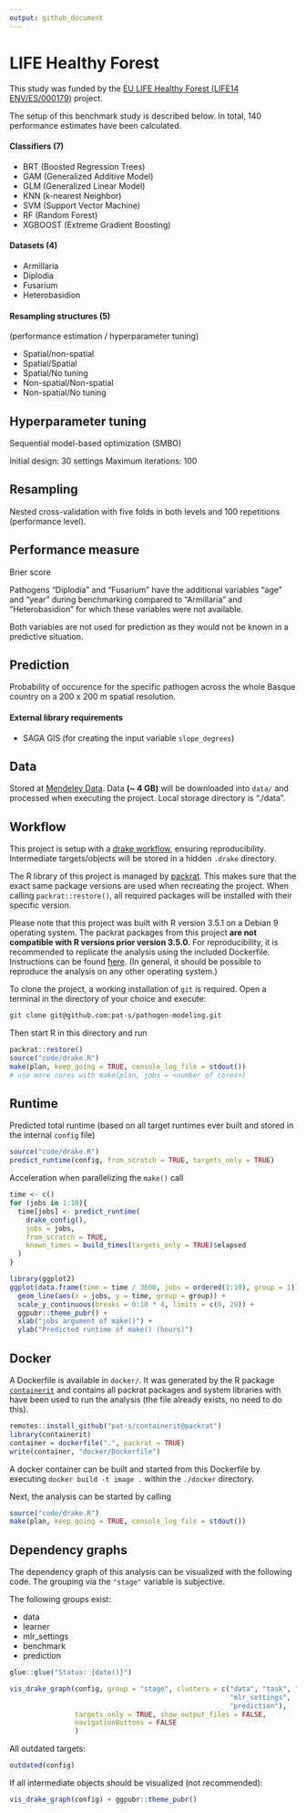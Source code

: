 ```yaml
---
output: github_document
---
```


# LIFE Healthy Forest

This study was funded by the [EU LIFE Healthy Forest (LIFE14 ENV/ES/000179)](http://ec.europa.eu/environment/life/project/Projects/index.cfm?fuseaction=search.dspPage&n_proj_id=5219) project.

The setup of this benchmark study is described below. 
In total, 140 performance estimates have been calculated.

#### Classifiers (7)

- BRT (Boosted Regression Trees)
- GAM (Generalized Additive Model)
- GLM (Generalized Linear Model)
- KNN (k-nearest Neighbor)
- SVM (Support Vector Machine)
- RF (Random Forest)
- XGBOOST (Extreme Gradient Boosting)

#### Datasets (4)

- Armillaria
- Diplodia
- Fusarium
- Heterobasidion

#### Resampling structures (5)

(performance estimation / hyperparameter tuning)

- Spatial/non-spatial
- Spatial/Spatial
- Spatial/No tuning
- Non-spatial/Non-spatial
- Non-spatial/No tuning

## Hyperparameter tuning

Sequential model-based optimization (SMBO)

Initial design: 30 settings
Maximum iterations: 100

## Resampling

Nested cross-validation with five folds in both levels and 100 repetitions (performance level).

## Performance measure

Brier score

Pathogens "Diplodia" and "Fusarium" have the additional variables "age" and "year" during benchmarking compared to "Armillaria" and "Heterobasidion" for which these variables were not available.

Both variables are not used for prediction as they would not be known in a predictive situation.

## Prediction

Probability of occurence for the specific pathogen across the whole Basque country on a 200 x 200 m spatial resolution.

#### External library requirements

- SAGA GIS (for creating the input variable `slope_degrees`)

## Data

Stored at [Mendeley Data](http://dx.doi.org/10.17632/kmy95t22fy.1).
Data **(~ 4 GB)** will be downloaded into `data/` and processed when executing the project.
Local storage directory is "./data".

## Workflow

This project is setup with a [drake workflow](https://github.com/ropensci/drake), ensuring reproducibility.
Intermediate targets/objects will be stored in a hidden `.drake` directory.

The R library of this project is managed by [packrat](https://rstudio.github.io/packrat/).
This makes sure that the exact same package versions are used when recreating the project.
When calling `packrat::restore()`, all required packages will be installed with their specific version.

Please note that this project was built with R version 3.5.1 on a Debian 9 operating system.
The packrat packages from this project **are not compatible with R versions prior version 3.5.0.**
For reproducibility, it is recommended to replicate the analysis using the included Dockerfile.
Instructions can be found [ħere](https://github.com/pat-s/pathogen-modeling#docker).
(In general, it should be possible to reproduce the analysis on any other operating system.)

To clone the project, a working installation of `git` is required.
Open a terminal in the directory of your choice and execute:

```sh
git clone git@github.com:pat-s/pathogen-modeling.git
```

Then start R in this directory and run

```r
packrat::restore()
source("code/drake.R")
make(plan, keep_going = TRUE, console_log_file = stdout()) 
# use more cores with make(plan, jobs = <number of cores>)
```

## Runtime

Predicted total runtime (based on all target runtimes ever built and stored in the internal `config` file)

```r
source("code/drake.R")
predict_runtime(config, from_scratch = TRUE, targets_only = TRUE)
```

Acceleration when parallelizing the `make()` call

```r
time <- c()
for (jobs in 1:10){
  time[jobs] <- predict_runtime(
    drake_config(),
    jobs = jobs,
    from_scratch = TRUE,
    known_times = build_times(targets_only = TRUE)$elapsed
  )
}

library(ggplot2)
ggplot(data.frame(time = time / 3600, jobs = ordered(1:10), group = 1)) +
  geom_line(aes(x = jobs, y = time, group = group)) +
  scale_y_continuous(breaks = 0:10 * 4, limits = c(0, 29)) +
  ggpubr::theme_pubr() +
  xlab("jobs argument of make()") +
  ylab("Predicted runtime of make() (hours)")
```

## Docker

A Dockerfile is available in `docker/`.
It was generated by the R package [`containerit`](https://github.com/o2r-project/containerit) and contains all packrat packages and system libraries with have been used to run the analysis (the file already exists, no need to do this). 

```r
remotes::install_github("pat-s/containerit@packrat")
library(containerit)
container = dockerfile(".", packrat = TRUE)
write(container, "docker/Dockerfile")
```

A docker container can be built and started from this Dockerfile by executing `docker build -t image .` within the `./docker` directory.

Next, the analysis can be started by calling

```r
source("code/drake.R")
make(plan, keep_going = TRUE, console_log_file = stdout()) 
```

## Dependency graphs

The dependency graph of this analysis can be visualized with the following code.
The grouping via the `"stage"` variable is subjective.

The following groups exist:

- data
- learner
- mlr_settings
- benchmark
- prediction

```r
glue::glue("Status: {date()}")
```

```r

vis_drake_graph(config, group = "stage", clusters = c("data", "task", "learner",
                                                      "mlr_settings",
                                                      "prediction"),
                targets_only = TRUE, show_output_files = FALSE,
                navigationButtons = FALSE
                )
```

All outdated targets:

```r
outdated(config)
```

If all intermediate objects should be visualized (not recommended):

```r
vis_drake_graph(config) + ggpubr::theme_pubr()
```
